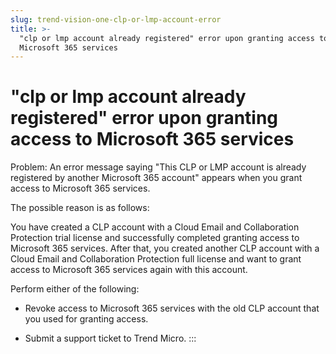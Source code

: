 ```yaml
---
slug: trend-vision-one-clp-or-lmp-account-error
title: >-
  "clp or lmp account already registered" error upon granting access to
  Microsoft 365 services
---
```

# "clp or lmp account already registered" error upon granting access to Microsoft 365 services

Problem: An error message saying "This CLP or LMP account is already registered by another Microsoft 365 account" appears when you grant access to Microsoft 365 services.

The possible reason is as follows:

You have created a CLP account with a Cloud Email and Collaboration Protection trial license and successfully completed granting access to Microsoft 365 services. After that, you created another CLP account with a Cloud Email and Collaboration Protection full license and want to grant access to Microsoft 365 services again with this account.

Perform either of the following:

- Revoke access to Microsoft 365 services with the old CLP account that you used for granting access.

- Submit a support ticket to Trend Micro.
:::
